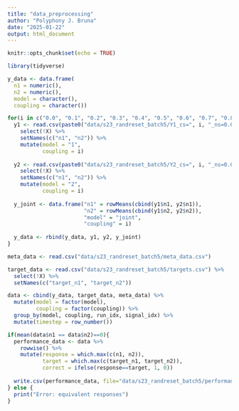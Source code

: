 ```yaml
---
title: "data_preprocessing"
author: "Polyphony J. Bruna"
date: "2025-01-22"
output: html_document
---
```


```r
knitr::opts_chunk$set(echo = TRUE)
```

```r
library(tidyverse)
```

```r
y_data <- data.frame(
  n1 = numeric(),
  n2 = numeric(),
  model = character(),
  coupling = character())

for(i in c("0.0", "0.1", "0.2", "0.3", "0.4", "0.5", "0.6", "0.7", "0.8", "0.9", "1.0")){
  y1 <- read.csv(paste0("data/s23_randreset_batch5/Y1_cs=", i, "_ns=0.0_r1=100_r2=100.csv")) %>%
    select(!X) %>%
    setNames(c("n1", "n2")) %>%
    mutate(model = "1",
           coupling = i)
  
  y2 <- read.csv(paste0("data/s23_randreset_batch5/Y2_cs=", i, "_ns=0.0_r1=100_r2=100.csv")) %>%
    select(!X) %>%
    setNames(c("n1", "n2")) %>%
    mutate(model = "2",
           coupling = i)
  
  y_joint <- data.frame("n1" = rowMeans(cbind(y1$n1, y2$n1)),
                        "n2" = rowMeans(cbind(y1$n2, y2$n2)),
                        "model" = "joint",
                        "coupling" = i)
  
  y_data <- rbind(y_data, y1, y2, y_joint)
}
```

```r
meta_data <- read.csv("data/s23_randreset_batch5/meta_data.csv")

target_data <- read.csv("data/s23_randreset_batch5/targets.csv") %>%
  select(!X) %>%
  setNames(c("target_n1", "target_n2"))

data <- cbind(y_data, target_data, meta_data) %>%
  mutate(model = factor(model),
         coupling = factor(coupling)) %>%
  group_by(model, coupling, run_idx, signal_idx) %>%
  mutate(timestep = row_number())
```

```r
if(mean(data$n1 == data$n2)==0){
  performance_data <- data %>%
    rowwise() %>%
    mutate(response = which.max(c(n1, n2)),
           target = which.max(c(target_n1, target_n2)),
           correct = ifelse(response==target, 1, 0))
  
  write.csv(performance_data, file="data/s23_randreset_batch5/performance.csv")
} else {
  print("Error: equivalent responses")
}
```

